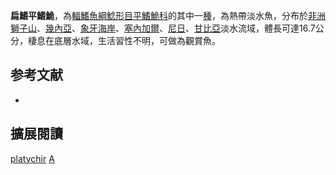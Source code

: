 {{Speciesbox 
| taxon = Amphilius platychir
| status = LC
| status_system = IUCN3.1
| authority = [[Günther|Günther]], 1864
| synonyms = *''Pimelodus platychir'', Günther, 1864
*''Amphilius grammatophorus'', Pellegrin, 1913
*''Amphilius grammatophorus inaequalis'', Pellegrin, 1935
*''Amphilius grammatophorus brevipinna'', Pellegrin, 1935
}}

'''扁鰭平鰭鮠'''，為[[輻鰭魚綱|輻鰭魚綱]][[鯰形目|鯰形目]][[平鰭鮠科|平鰭鮠科]]的其中一[[種|種]]，為熱帶淡水魚，分布於[[非洲|非洲]][[塞拉利昂|獅子山]]、[[幾內亞|幾內亞]]、[[象牙海岸|象牙海岸]]、[[塞內加爾|塞內加爾]]、[[尼日|尼日]]、[[甘比亞|甘比亞]]淡水流域，體長可達16.7公分，棲息在底層水域，生活習性不明，可做為觀賞魚。

==参考文献==
*{{FishBase_species|genus=Amphilius|species=platychir|year=2014|month=10}}

== 擴展閱讀 ==
{{refbegin}}
{{wikispecies-inline|Amphilius platychir|扁鰭平鰭鮠}}
{{refend}}
{{Taxonbar|from=Q3318956}}

[[Category:平鰭鮠屬|platychir]]
[[Category:1864年描述的鱼类|A]]

{{魚類小作品}}